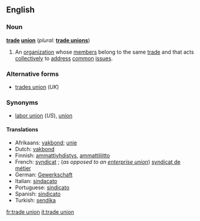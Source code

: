 ==English==

===Noun===
'''[[trade]] [[union]]''' (''plural:'' '''[[trade unions]]''')

# An [[organization]] whose [[member]]s belong to the same [[trade]] and that acts [[collectively]] to [[address]] [[common]] [[issue]]s.

===Alternative forms===
*[[trades union]] (''UK'')

===Synonyms===
*[[labor union]] (''US''), [[union]]

====Translations====
{{rfc-level|Translations at L4+ not in L3 POS section}}
{{top}}
*Afrikaans: [[vakbond]]; [[unie]]
*Dutch: [[vakbond]]
*Finnish: [[ammattiyhdistys]], [[ammattiliitto]]
*French: [[syndicat]] {{m}}; (''as opposed to an [[enterprise union]]'') [[syndicat de métier]] {{m}}
*German: [[Gewerkschaft]] {{f}}
*Italian: [[sindacato]] {{m}}
*Portuguese: [[sindicato]] {{m}}
*Spanish: [[sindicato]] {{s}} {{m}}
*Turkish: [[sendika]]
{{bottom}}

[[fr:trade union]]
[[it:trade union]]